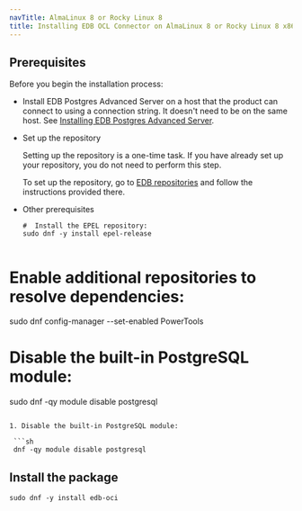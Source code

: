 ```yaml
---
navTitle: AlmaLinux 8 or Rocky Linux 8
title: Installing EDB OCL Connector on AlmaLinux 8 or Rocky Linux 8 x86_64
---
```


## Prerequisites

Before you begin the installation process:

- Install EDB Postgres Advanced Server on a host that the product can connect to using a connection string. It doesn't need to be on the same host. See [Installing EDB Postgres Advanced Server](/epas/latest/epas_inst_linux).

- Set up the repository

  Setting up the repository is a one-time task. If you have already set up your repository, you do not need to perform this step.

  To set up the repository, go to [EDB repositories](https://www.enterprisedb.com/repos-downloads) and follow the instructions provided there.

- Other prerequisites
  ```shell
  #  Install the EPEL repository:
  sudo dnf -y install epel-release


  ```

# Enable additional repositories to resolve dependencies:

sudo dnf config-manager --set-enabled PowerTools

# Disable the built-in PostgreSQL module:

sudo dnf -qy module disable postgresql

````

1. Disable the built-in PostgreSQL module:

 ```sh
 dnf -qy module disable postgresql
````

## Install the package

```shell
sudo dnf -y install edb-oci
```
